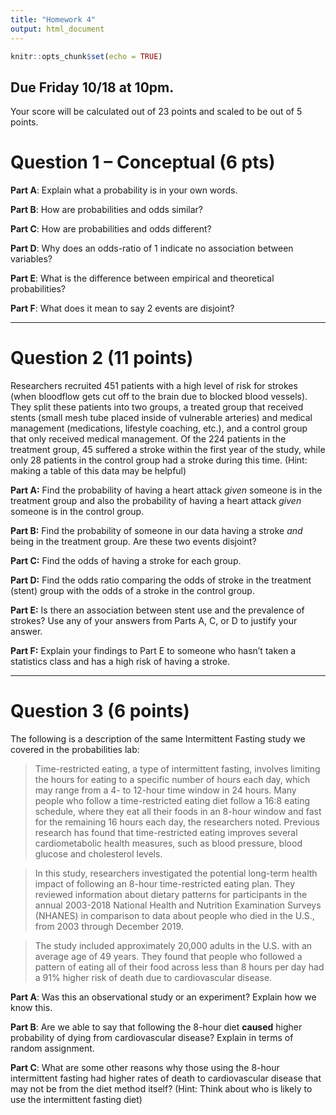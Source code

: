 ---
title: "Homework 4"
output: html_document
---

```{r setup, include=FALSE}
knitr::opts_chunk$set(echo = TRUE)
```

## Due Friday 10/18 at 10pm.
Your score will be calculated out of 23 points and scaled to be out of 5 points.

# Question 1 -- Conceptual (6 pts)

**Part A**: Explain what a probability is in your own words.

**Part B**: How are probabilities and odds similar?

**Part C**: How are probabilities and odds different?

**Part D**: Why does an odds-ratio of 1 indicate no association between variables?

**Part E**: What is the difference between empirical and theoretical probabilities?

**Part F**: What does it mean to say 2 events are disjoint?

---

# Question 2 (11 points)

Researchers recruited 451 patients with a high level of risk for strokes (when bloodflow gets cut off to the brain due to blocked blood vessels). They split these patients into two groups, a treated group that received stents (small mesh tube placed inside of vulnerable arteries) and medical management (medications, lifestyle coaching, etc.), and a control group that only received medical management. Of the 224 patients in the treatment group, 45 suffered a stroke within the first year of the study, while only 28 patients in the control group had a stroke during this time. (Hint: making a table of this data may be helpful)

**Part A:** Find the probability of having a heart attack *given* someone is in the treatment group and also the probability of having a heart attack *given* someone is in the control group.

**Part B:** Find the probability of someone in our data having a stroke *and* being in the treatment group. Are these two events disjoint?

**Part C:** Find the odds of having a stroke for each group.

**Part D:** Find the odds ratio comparing the odds of stroke in the treatment (stent) group with the odds of a stroke in the control group.

**Part E:** Is there an association between stent use and the prevalence of strokes? Use any of your answers from Parts A, C, or D to justify your answer.

**Part F:** Explain your findings to Part E to someone who hasn't taken a statistics class and has a high risk of having a stroke.

---

# Question 3 (6 points)

The following is a description of the same Intermittent Fasting study we covered in the probabilities lab:

> Time-restricted eating, a type of intermittent fasting, involves limiting the hours for eating to a specific number of hours each day, which may range from a 4- to 12-hour time window in 24 hours. Many people who follow a time-restricted eating diet follow a 16:8 eating schedule, where they eat all their foods in an 8-hour window and fast for the remaining 16 hours each day, the researchers noted. Previous research has found that time-restricted eating improves several cardiometabolic health measures, such as blood pressure, blood glucose and cholesterol levels.

> In this study, researchers investigated the potential long-term health impact of following an 8-hour time-restricted eating plan. They reviewed information about dietary patterns for participants in the annual 2003-2018 National Health and Nutrition Examination Surveys (NHANES) in comparison to data about people who died in the U.S., from 2003 through December 2019.

> The study included approximately 20,000 adults in the U.S. with an average age of 49 years. They found that people who followed a pattern of eating all of their food across less than 8 hours per day had a 91% higher risk of death due to cardiovascular disease. 

**Part A**: Was this an observational study or an experiment? Explain how we know this.

**Part B**: Are we able to say that following the 8-hour diet **caused** higher probability of dying from cardiovascular disease? Explain in terms of random assignment.

**Part C**: What are some other reasons why those using the 8-hour intermittent fasting had higher rates of death to cardiovascular disease that may not be from the diet method itself? (Hint: Think about who is likely to use the intermittent fasting diet)